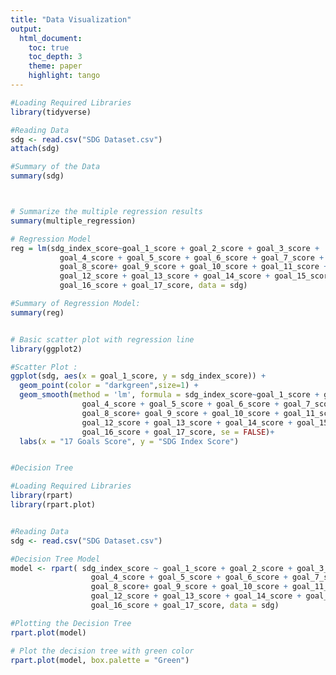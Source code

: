 ---
title: "Data Visualization"
output: 
  html_document:
    toc: true
    toc_depth: 3
    theme: paper
    highlight: tango
---


```{r}

#Loading Required Libraries
library(tidyverse)

#Reading Data
sdg <- read.csv("SDG Dataset.csv")
attach(sdg)

#Summary of the Data
summary(sdg)



# Summarize the multiple regression results
summary(multiple_regression)

# Regression Model
reg = lm(sdg_index_score~goal_1_score + goal_2_score + goal_3_score + 
           goal_4_score + goal_5_score + goal_6_score + goal_7_score +
           goal_8_score+ goal_9_score + goal_10_score + goal_11_score +
           goal_12_score + goal_13_score + goal_14_score + goal_15_score +
           goal_16_score + goal_17_score, data = sdg)

#Summary of Regression Model:
summary(reg)


# Basic scatter plot with regression line
library(ggplot2)

#Scatter Plot :
ggplot(sdg, aes(x = goal_1_score, y = sdg_index_score)) +
  geom_point(color = "darkgreen",size=1) +
  geom_smooth(method = 'lm', formula = sdg_index_score~goal_1_score + goal_2_score + goal_3_score + 
                goal_4_score + goal_5_score + goal_6_score + goal_7_score +
                goal_8_score+ goal_9_score + goal_10_score + goal_11_score +
                goal_12_score + goal_13_score + goal_14_score + goal_15_score +
                goal_16_score + goal_17_score, se = FALSE)+
  labs(x = "17 Goals Score", y = "SDG Index Score")


#Decision Tree

#Loading Required Libraries
library(rpart)
library(rpart.plot)


#Reading Data
sdg <- read.csv("SDG Dataset.csv")

#Decision Tree Model
model <- rpart( sdg_index_score ~ goal_1_score + goal_2_score + goal_3_score + 
                  goal_4_score + goal_5_score + goal_6_score + goal_7_score +
                  goal_8_score+ goal_9_score + goal_10_score + goal_11_score +
                  goal_12_score + goal_13_score + goal_14_score + goal_15_score +
                  goal_16_score + goal_17_score, data = sdg)

#Plotting the Decision Tree
rpart.plot(model)

# Plot the decision tree with green color
rpart.plot(model, box.palette = "Green")


```




